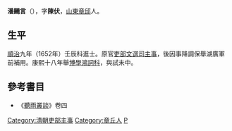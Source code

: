 '''潘颺言'''（{{bd|?||?||}}），字'''陳伏'''，[[山東|山東]][[章丘|章邱]]人。

== 生平 ==
[[順治|順治]]九年（1652年）壬辰科進士。原官[[吏部|吏部]][[文選司|文選司]][[主事|主事]]，後因事降調保舉湖廣軍前補用。康熙十八年舉[[博學鴻詞科|博學鴻詞科]]，與試未中。

==參考書目==
* 《[[聽雨叢談|聽雨叢談]]》卷四 

{{DEFAULTSORT:Pan潘}}
{{順治九年壬辰科殿試金榜}}
[[Category:清朝吏部主事|Category:清朝吏部主事]]
[[Category:章丘人|Category:章丘人]]
[[Category:潘姓|P]]
